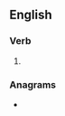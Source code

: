 ==English==

===Verb===
{{head|en|verb form}}

# {{present participle of|en|incant}}

===Anagrams===
* {{anagrams|en|a=acgiinnnt|canning it}}